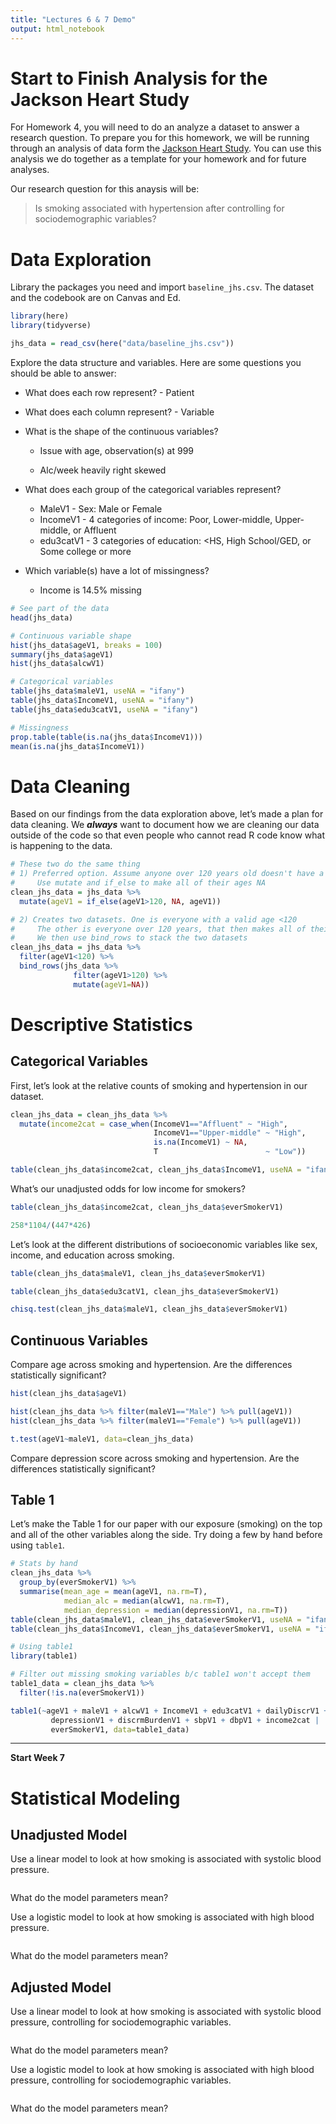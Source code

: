 ---
title: "Lectures 6 & 7 Demo"
output: html_notebook
---

# Start to Finish Analysis for the Jackson Heart Study

For Homework 4, you will need to do an analyze a dataset to answer a research question. To prepare you for this homework, we will be running through an analysis of data form the [Jackson Heart Study](https://www.jacksonheartstudy.org/). You can use this analysis we do together as a template for your homework and for future analyses.

Our research question for this anaysis will be:

> Is smoking associated with hypertension after controlling for sociodemographic variables?

# Data Exploration

Library the packages you need and import `baseline_jhs.csv`. The dataset and the codebook are on Canvas and Ed.

```{r setup}
library(here)
library(tidyverse)

jhs_data = read_csv(here("data/baseline_jhs.csv"))
```

Explore the data structure and variables. Here are some questions you should be able to answer:

-   What does each row represent? - Patient

-   What does each column represent? - Variable

-   What is the shape of the continuous variables?

    -   Issue with age, observation(s) at 999

    -   Alc/week heavily right skewed

-   What does each group of the categorical variables represent?

    -   MaleV1 - Sex: Male or Female
    -   IncomeV1 - 4 categories of income: Poor, Lower-middle, Upper-middle, or Affluent
    -   edu3catV1 - 3 categories of education: \<HS, High School/GED, or Some college or more

-   Which variable(s) have a lot of missingness?

    -   Income is 14.5% missing

```{r}
# See part of the data
head(jhs_data)

# Continuous variable shape
hist(jhs_data$ageV1, breaks = 100)
summary(jhs_data$ageV1)
hist(jhs_data$alcwV1)

# Categorical variables
table(jhs_data$maleV1, useNA = "ifany")
table(jhs_data$IncomeV1, useNA = "ifany")
table(jhs_data$edu3catV1, useNA = "ifany")

# Missingness
prop.table(table(is.na(jhs_data$IncomeV1)))
mean(is.na(jhs_data$IncomeV1))
```

# Data Cleaning

Based on our findings from the data exploration above, let's made a plan for data cleaning. We ***always*** want to document how we are cleaning our data outside of the code so that even people who cannot read R code know what is happening to the data.

```{r}
# These two do the same thing
# 1) Preferred option. Assume anyone over 120 years old doesn't have a valid age
#     Use mutate and if_else to make all of their ages NA
clean_jhs_data = jhs_data %>%
  mutate(ageV1 = if_else(ageV1>120, NA, ageV1))

# 2) Creates two datasets. One is everyone with a valid age <120
#     The other is everyone over 120 years, that then makes all of their ages NA
#     We then use bind_rows to stack the two datasets
clean_jhs_data = jhs_data %>%
  filter(ageV1<120) %>%
  bind_rows(jhs_data %>%
              filter(ageV1>120) %>%
              mutate(ageV1=NA))
```

# Descriptive Statistics

## Categorical Variables

First, let's look at the relative counts of smoking and hypertension in our dataset.

```{r}
clean_jhs_data = clean_jhs_data %>%
  mutate(income2cat = case_when(IncomeV1=="Affluent" ~ "High",
                                IncomeV1=="Upper-middle" ~ "High",
                                is.na(IncomeV1) ~ NA,
                                T                        ~ "Low"))

table(clean_jhs_data$income2cat, clean_jhs_data$IncomeV1, useNA = "ifany")
```

What's our unadjusted odds for low income for smokers?

```{r}
table(clean_jhs_data$income2cat, clean_jhs_data$everSmokerV1)

258*1104/(447*426)
```

Let's look at the different distributions of socioeconomic variables like sex, income, and education across smoking.

```{r}
table(clean_jhs_data$maleV1, clean_jhs_data$everSmokerV1)

table(clean_jhs_data$edu3catV1, clean_jhs_data$everSmokerV1)

chisq.test(clean_jhs_data$maleV1, clean_jhs_data$everSmokerV1)
```

## Continuous Variables

Compare age across smoking and hypertension. Are the differences statistically significant?

```{r}
hist(clean_jhs_data$ageV1)

hist(clean_jhs_data %>% filter(maleV1=="Male") %>% pull(ageV1))
hist(clean_jhs_data %>% filter(maleV1=="Female") %>% pull(ageV1))

t.test(ageV1~maleV1, data=clean_jhs_data)
```

Compare depression score across smoking and hypertension. Are the differences statistically significant?

## Table 1

Let's make the Table 1 for our paper with our exposure (smoking) on the top and all of the other variables along the side. Try doing a few by hand before using `table1`.

```{r}
# Stats by hand
clean_jhs_data %>%
  group_by(everSmokerV1) %>%
  summarise(mean_age = mean(ageV1, na.rm=T),
            median_alc = median(alcwV1, na.rm=T),
            median_depression = median(depressionV1, na.rm=T))
table(clean_jhs_data$maleV1, clean_jhs_data$everSmokerV1, useNA = "ifany")
table(clean_jhs_data$IncomeV1, clean_jhs_data$everSmokerV1, useNA = "ifany")

# Using table1
library(table1)

# Filter out missing smoking variables b/c table1 won't accept them
table1_data = clean_jhs_data %>%
  filter(!is.na(everSmokerV1))

table1(~ageV1 + maleV1 + alcwV1 + IncomeV1 + edu3catV1 + dailyDiscrV1 + 
         depressionV1 + discrmBurdenV1 + sbpV1 + dbpV1 + income2cat | 
         everSmokerV1, data=table1_data)
```

------------------------------------------------------------------------

**Start Week 7**

# Statistical Modeling

## Unadjusted Model

Use a linear model to look at how smoking is associated with systolic blood pressure.

```{r}

```

What do the model parameters mean?

Use a logistic model to look at how smoking is associated with high blood pressure.

```{r}

```

What do the model parameters mean?

## Adjusted Model

Use a linear model to look at how smoking is associated with systolic blood pressure, controlling for sociodemographic variables.

```{r}

```

What do the model parameters mean?

Use a logistic model to look at how smoking is associated with high blood pressure, controlling for sociodemographic variables.

```{r}

```

What do the model parameters mean?
